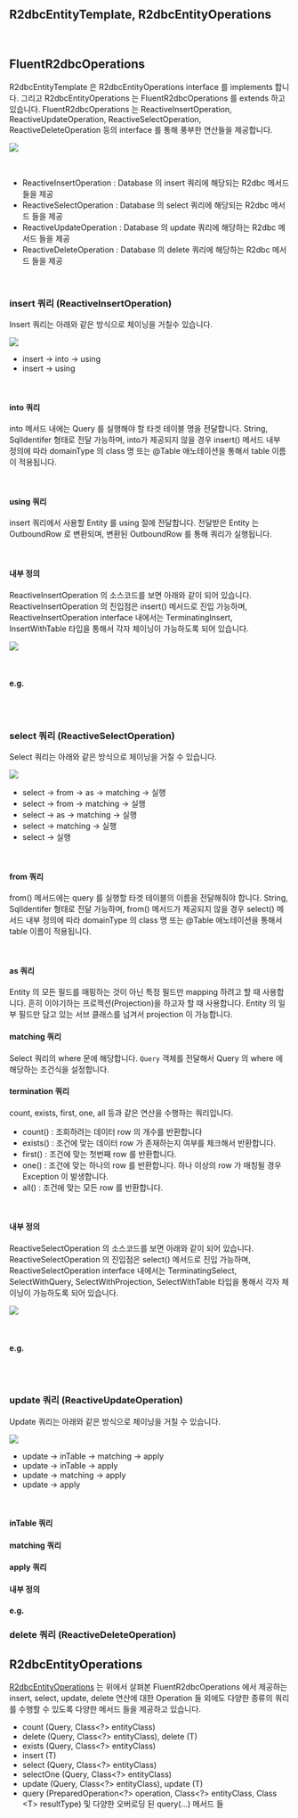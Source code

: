 ## R2dbcEntityTemplate, R2dbcEntityOperations

<br/>



## FluentR2dbcOperations

R2dbcEntityTemplate 은 R2dbcEntityOperations interface 를 implements 합니다. 그리고 R2dbcEntityOperations 는 FluentR2dbcOperations 를 extends 하고 있습니다. FluentR2dbcOperations 는 ReactiveInsertOperation, ReactiveUpdateOperation, ReactiveSelectOperation, ReactiveDeleteOperation 등의 interface 를 통해 풍부한 연산들을 제공합니다.<br/>

![](./img/r2dbc-entity-template-r2dbc-entity-operations/hierarchy.png)

<br/>



- ReactiveInsertOperation : Database 의 insert 쿼리에 해당되는 R2dbc 메서드 들을 제공
- ReactiveSelectOperation : Database 의 select 쿼리에 해당되는 R2dbc 메서드 들을 제공
- ReactiveUpdateOperation : Database 의 update 쿼리에 해당하는 R2dbc 메서드 들을 제공
- ReactiveDeleteOperation : Database 의 delete 쿼리에 해당하는 R2dbc 메서드 들을 제공

<br/>



### insert 쿼리 (ReactiveInsertOperation)

Insert 쿼리는 아래와 같은 방식으로 체이닝을 거칠수 있습니다.

![](./img/r2dbc-entity-template-r2dbc-entity-operations/reactive-insert-operation-2.png)

- insert → into → using
- insert → using

<br/>



#### into 쿼리

into 메서드 내에는 Query 를 실행해야 할 타겟 테이블 명을 전달합니다. String, SqlIdentifer 형태로 전달 가능하며, into가 제공되지 않을 경우 insert() 메서드 내부 정의에 따라 domainType 의 class 명 또는 @Table 애노테이션을 통해서 table 이름이 적용됩니다.<br/>

<br/>



#### using 쿼리

insert 쿼리에서 사용할 Entity 를 using 절에 전달합니다. 전달받은 Entity 는 OutboundRow 로 변환되며, 변환된 OutboundRow 를 통해 쿼리가 실행됩니다.<br/>

<br/>



#### 내부 정의

ReactiveInsertOperation 의 소스코드를 보면 아래와 같이 되어 있습니다. ReactiveInsertOperation 의 진입점은 insert() 메서드로 진입 가능하며, ReactiveInsertOperation interface 내에서는 TerminatingInsert, InsertWithTable 타입을 통해서 각자 체이닝이 가능하도록 되어 있습니다.

![](./img/r2dbc-entity-template-r2dbc-entity-operations/reactive-insert-operation-1.png)

<br/>



#### e.g.

```java
```

<br/>



### select 쿼리 (ReactiveSelectOperation)

Select 쿼리는 아래와 같은 방식으로 체이닝을 거칠 수 있습니다.

![](./img/r2dbc-entity-template-r2dbc-entity-operations/reactive-select-operation-2.png)

- select → from → as → matching → 실행
- select → from → matching → 실행
- select → as → matching → 실행
- select → matching → 실행
- select → 실행

<br/>



#### from 쿼리

from() 메서드에는 query 를 실행할 타겟 테이블의 이름을 전달해줘야 합니다. String, SqlIdentifer 형태로 전달 가능하며, from() 메서드가 제공되지 않을 경우 select() 메서드 내부 정의에 따라 domainType 의 class 명 또는 @Table 애노테이션을 통해서 table 이름이 적용됩니다.<br/>

<br/>



#### as 쿼리

Entity 의 모든 필드를 매핑하는 것이 아닌 특정 필드만 mapping 하려고 할 때 사용합니다. 흔히 이야기하는 프로젝션(Projection)을 하고자 할 때 사용합니다. Entity 의 일부 필드만 담고 있는 서브 클래스를 넘겨서 projection 이 가능합니다. <br/>



#### matching 쿼리

Select 쿼리의 where 문에 해당합니다. `Query` 객체를 전달해서 Query 의 where 에 해당하는 조건식을 설정합니다.<br/>



#### termination 쿼리

count, exists, first, one, all 등과 같은 연산을 수행하는 쿼리입니다.

- count() : 조회하려는 데이터 row 의 개수를 반환합니다
- exists() : 조건에 맞는 데이터 row 가 존재하는지 여부를 체크해서 반환합니다.
- first() : 조건에 맞는 첫번째 row 를 반환합니다.
- one() : 조건에 맞는 하나의 row 를 반환합니다. 하나 이상의 row 가 매칭될 경우 Exception 이 발생합니다.
- all() : 조건에 맞는 모든 row 를 반환합니다.

<br/>



#### 내부 정의

ReactiveSelectOperation 의 소스코드를 보면 아래와 같이 되어 있습니다. ReactiveSelectOperation 의 진입점은 select() 메서드로 진입 가능하며, ReactiveSelectOperation interface 내에서는 TerminatingSelect, SelectWithQuery, SelectWithProjection, SelectWithTable 타입을 통해서 각자 체이닝이 가능하도록 되어 있습니다.

![](./img/r2dbc-entity-template-r2dbc-entity-operations/reactive-select-operation-1.png)

<br/>



#### e.g.

```java

```

<br/>



### update 쿼리 (ReactiveUpdateOperation)

Update 쿼리는 아래와 같은 방식으로 체이닝을 거칠 수 있습니다.

![](./img/r2dbc-entity-template-r2dbc-entity-operations/reactive-update-operation-2.png)

- update → inTable → matching → apply
- update → inTable → apply
- update → matching → apply
- update → apply

<br/>



#### inTable 쿼리

#### matching 쿼리

#### apply 쿼리

#### 내부 정의

#### e.g.



### delete 쿼리 (ReactiveDeleteOperation)



## R2dbcEntityOperations

[R2dbcEntityOperations](https://docs.spring.io/spring-data/r2dbc/docs/current/api/org/springframework/data/r2dbc/core/R2dbcEntityOperations.html) 는 위에서 살펴본 FluentR2dbcOperations 에서 제공하는 insert, select, update, delete 연산에 대한 Operation 들 외에도 다양한 종류의 쿼리를 수행할 수 있도록 다양한 메서드 들을 제공하고 있습니다.

- count (Query, Class\<?\> entityClass)
- delete (Query, Class\<?\> entityClass), delete (T)
- exists (Query, Class\<?\> entityClass)
- insert (T)
- select (Query, Class\<?\> entityClass)
- selectOne (Query, Class\<?\> entityClass)
- update (Query, Class\<?\> entityClass), update (T)
- query (PreparedOperation\<?\> operation, Class\<?\> entityClass, Class \<T\> resultType) 및 다양한 오버로딩 된 query(...) 메서드 들



